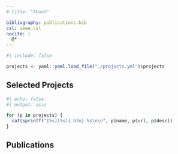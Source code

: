 ```yaml
---
# title: "About"

bibliography: publications.bib
csl: ieee.csl
nocite: |
  @*
---
```


```r
#| include: false

projects <- yaml::yaml.load_file("./projects.yml")$projects
```

## Selected Projects

```r
#| echo: false
#| output: asis

for (p in projects) {
  cat(sprintf("[%s](%s){.btn} %s\n\n", p$name, p$url, p$desc))
}
```

## Publications

::: {#refs}
:::

